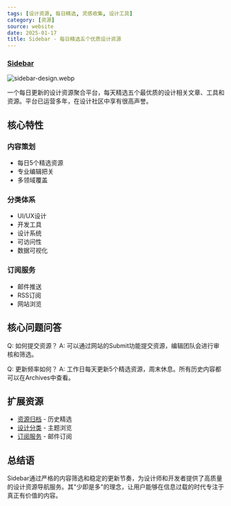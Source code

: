 ```yaml
---
tags: [设计资源, 每日精选, 灵感收集, 设计工具]
category: [资源]
source: website
date: 2025-01-17
title: Sidebar - 每日精选五个优质设计资源
---
```


### [Sidebar](https://sidebar.io/)

![sidebar-design.webp](https://img.mengpeng.tech/i/2025/01/17/6789e30dbe43e.webp)

一个每日更新的设计资源聚合平台，每天精选五个最优质的设计相关文章、工具和资源。平台已运营多年，在设计社区中享有很高声誉。

## 核心特性

### 内容策划
- 每日5个精选资源
- 专业编辑把关
- 多领域覆盖

### 分类体系
- UI/UX设计
- 开发工具
- 设计系统
- 可访问性
- 数据可视化

### 订阅服务
- 邮件推送
- RSS订阅
- 网站浏览

## 核心问题问答

Q: 如何提交资源？
A: 可以通过网站的Submit功能提交资源，编辑团队会进行审核和筛选。

Q: 更新频率如何？
A: 工作日每天更新5个精选资源，周末休息。所有历史内容都可以在Archives中查看。

## 扩展资源

- [资源归档](https://sidebar.io/archives) - 历史精选
- [设计分类](https://sidebar.io/categories) - 主题浏览
- [订阅服务](https://sidebar.io/subscribe) - 邮件订阅

## 总结语

Sidebar通过严格的内容筛选和稳定的更新节奏，为设计师和开发者提供了高质量的设计资源导航服务。其"少即是多"的理念，让用户能够在信息过载的时代专注于真正有价值的内容。 